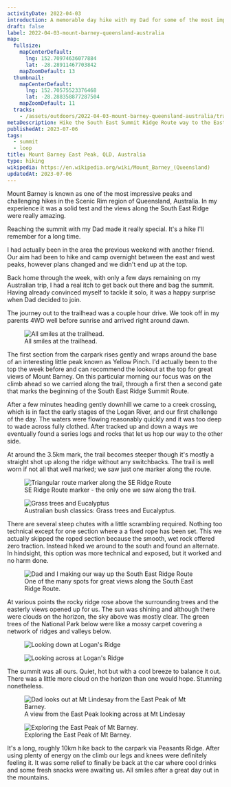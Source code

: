 ```yaml
---
activityDate: 2022-04-03
introduction: A memorable day hike with my Dad for some of the most impressive views in the Scenic Rim Region.
draft: false
label: 2022-04-03-mount-barney-queensland-australia
map:
  fullsize:
    mapCenterDefault:
      lng: 152.70974636077884
      lat: -28.28911467703842
    mapZoomDefault: 13
  thumbnail:
    mapCenterDefault:
      lng: 152.70575523376468
      lat: -28.288358877287504
    mapZoomDefault: 11
  tracks:
    - /assets/outdoors/2022-04-03-mount-barney-queensland-australia/track.gpx
metaDescription: Hike the South East Summit Ridge Route way to the East Peak of Mount Barney in Queensland, with a route description, outdoor map, GPX track and photos.
publishedAt: 2023-07-06
tags:
  - summit
  - loop
title: Mount Barney East Peak, QLD, Australia
type: hiking
wikipedia: https://en.wikipedia.org/wiki/Mount_Barney_(Queensland)
updatedAt: 2023-07-06
---
```


Mount Barney is known as one of the most impressive peaks and challenging hikes in the Scenic Rim region of Queensland, Australia. In my experience it was a solid test and the views along the South East Ridge were really amazing.

Reaching the summit with my Dad made it really special. It's a hike I'll remember for a long time.

I had actually been in the area the previous weekend with another friend. Our aim had been to hike and camp overnight between the east and west peaks, however plans changed and we didn't end up at the top.

Back home through the week, with only a few days remaining on my Australian trip, I had a real itch to get back out there and bag the summit. Having already convinced myself to tackle it solo, it was a happy surprise when Dad decided to join.

The journey out to the trailhead was a couple hour drive. We took off in my parents 4WD well before sunrise and arrived right around dawn.

<figure class="lg:mx-32 object-contain">
  <img
    alt="All smiles at the trailhead."
    class="rounded-lg drop-shadow lg:drop-shadow-lg"
    src="/assets/outdoors/2022-04-03-mount-barney-queensland-australia/early-start.jpg"
  />
  <figcaption class="text-center text-sm italic">All smiles at the trailhead.</figcaption>
</figure>

The first section from the carpark rises gently and wraps around the base of an interesting little peak known as Yellow Pinch. I'd actually been to the top the week before and can recommend the lookout at the top for great views of Mount Barney. On this particular morning our focus was on the climb ahead so we carried along the trail, through a first then a second gate that marks the beginning of the South East Ridge Summit Route.

After a few minutes heading gently downhill we came to a creek crossing, which is in fact the early stages of the Logan River, and our first challenge of the day. The waters were flowing reasonably quickly and it was too deep to wade across fully clothed. After tracked up and down a ways we eventually found a series logs and rocks that let us hop our way to the other side.

At around the 3.5km mark, the trail becomes steeper though it's mostly a straight shot up along the ridge without any switchbacks. The trail is well worn if not all that well marked; we saw just one marker along the route.

<figure class="lg:mx-32 object-contain">
  <img
    alt="Triangular route marker along the SE Ridge Route"
    class="rounded-lg drop-shadow lg:drop-shadow-lg"
    src="/assets/outdoors/2022-04-03-mount-barney-queensland-australia/south-east-ridge-route.jpg"
  />
  <figcaption class="text-center text-sm italic">
    SE Ridge Route marker - the only one we saw along the trail.
  </figcaption>
</figure>

<figure class="lg:mx-32 object-contain">
  <img
    alt="Grass trees and Eucalyptus"
    class="rounded-lg drop-shadow lg:drop-shadow-lg"
    src="/assets/outdoors/2022-04-03-mount-barney-queensland-australia/grass-trees-and-gums.jpg"
  />
  <figcaption class="text-center text-sm italic">Australian bush classics: Grass trees and Eucalyptus.</figcaption>
</figure>

There are several steep chutes with a little scrambling required. Nothing too technical except for one section where a a fixed rope has been set. This we actually skipped the roped section because the smooth, wet rock offered zero traction. Instead hiked we around to the south and found an alternate. In hindsight, this option was more technical and exposed, but it worked and no harm done.

<figure class="lg:mx-32 object-contain">
  <img
    alt="Dad and I making our way up the South East Ridge Route"
    class="rounded-lg drop-shadow lg:drop-shadow-lg"
    src="/assets/outdoors/2022-04-03-mount-barney-queensland-australia/south-east-ridge-route-views.jpg"
  />
  <figcaption class="text-center text-sm italic">
    One of the many spots for great views along the South East Ridge Route.
  </figcaption>
</figure>

At various points the rocky ridge rose above the surrounding trees and the easterly views opened up for us. The sun was shining and although there were clouds on the horizon, the sky above was mostly clear. The green trees of the National Park below were like a mossy carpet covering a network of ridges and valleys below.

<div class="grid grid-cols-2 gap-x-4 gap-y-2 lg:mx-32 ">
  <div class="grid col-span-2 sm:col-span-1 content-center justify-center">
    <figure class="object-contain">
      <img
        alt="Looking down at Logan's Ridge"
        class="rounded-lg drop-shadow lg:drop-shadow-lg"
        src="/assets/outdoors/2022-04-03-mount-barney-queensland-australia/tree-cover.jpg"
      />
    </figure>
  </div>
  <div class="grid col-span-2 sm:col-span-1 content-center justify-center">
    <figure class="object-contain grid-cols-2">
      <img
        alt="Looking across at Logan's Ridge"
        class="rounded-lg drop-shadow lg:drop-shadow-lg"
        src="/assets/outdoors/2022-04-03-mount-barney-queensland-australia/steep-sections.jpg"
      />
    </figure>
  </div>
</div>

The summit was all ours. Quiet, hot but with a cool breeze to balance it out. There was a little more cloud on the horizon than one would hope. Stunning nonetheless.

<figure class="lg:mx-32 object-contain">
  <img
    alt="Dad looks out at Mt Lindesay from the East Peak of Mt Barney."
    class="rounded-lg drop-shadow lg:drop-shadow-lg"
    src="/assets/outdoors/2022-04-03-mount-barney-queensland-australia/looking-at-mt-lindesay.jpg"
  />
  <figcaption class="text-center text-sm italic">A view from the East Peak looking across at Mt Lindesay</figcaption>
</figure>

<figure class="lg:mx-32 object-contain">
  <img
    alt="Exploring the East Peak of Mt Barney."
    class="rounded-lg drop-shadow lg:drop-shadow-lg"
    src="/assets/outdoors/2022-04-03-mount-barney-queensland-australia/near-the-edge.jpg"
  />
  <figcaption class="text-center text-sm italic">Exploring the East Peak of Mt Barney.</figcaption>
</figure>

It's a long, roughly 10km hike back to the carpark via Peasants Ridge. After using plenty of energy on the climb our legs and knees were definitely feeling it. It was some relief to finally be back at the car where cool drinks and some fresh snacks were awaiting us. All smiles after a great day out in the mountains.

